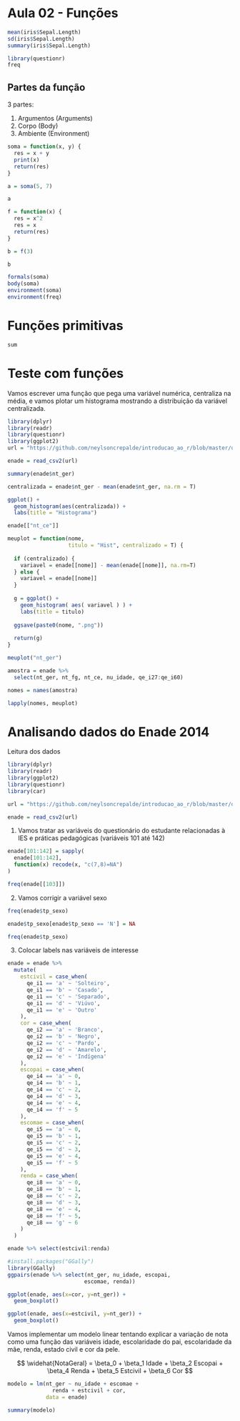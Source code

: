 # Aula 02 - Funções

```r
mean(iris$Sepal.Length)
sd(iris$Sepal.Length)
summary(iris$Sepal.Length)
```

```r
library(questionr)
freq
```

## Partes da função

3 partes:

1.  Argumentos (Arguments)
2.  Corpo (Body)
3.  Ambiente (Environment)

```r
soma = function(x, y) {
  res = x + y
  print(x)
  return(res)
}
```

```r
a = soma(5, 7)
```

```r
a
```

```r
f = function(x) {
  res = x^2
  res = x
  return(res)
}
```

```r
b = f(3)
```

```r
b
```

```r
formals(soma)
body(soma)
environment(soma)
environment(freq)
```

# Funções primitivas

```r
sum
```

# Teste com funções

Vamos escrever uma função que pega uma variável numérica, centraliza na média, e vamos plotar um histograma mostrando a distribuição da variável centralizada.

```r
library(dplyr)
library(readr)
library(questionr)
library(ggplot2)
url = "https://github.com/neylsoncrepalde/introducao_ao_r/blob/master/dados/enade_2014_amostra.csv?raw=true"

enade = read_csv2(url)
```

```r
summary(enade$nt_ger)
```

```r

centralizada = enade$nt_ger - mean(enade$nt_ger, na.rm = T)

ggplot() +
  geom_histogram(aes(centralizada)) +
  labs(title = "Histograma")
```

```r
enade[["nt_ce"]]
```

```r
meuplot = function(nome, 
                   titulo = "Hist", centralizado = T) {
  
  if (centralizado) {
    variavel = enade[[nome]] - mean(enade[[nome]], na.rm=T)
  } else {
    variavel = enade[[nome]]
  }
  
  g = ggplot() +
    geom_histogram( aes( variavel ) ) +
    labs(title = titulo)
  
  ggsave(paste0(nome, ".png"))
  
  return(g)
}
```

```r
meuplot("nt_ger")
```

```r
amostra = enade %>% 
  select(nt_ger, nt_fg, nt_ce, nu_idade, qe_i27:qe_i60)

nomes = names(amostra)

lapply(nomes, meuplot)
```

# Analisando dados do Enade 2014

Leitura dos dados

```r
library(dplyr)
library(readr)
library(ggplot2)
library(questionr)
library(car)

url = "https://github.com/neylsoncrepalde/introducao_ao_r/blob/master/dados/enade_2014_amostra.csv?raw=true"

enade = read_csv2(url)
```

1.  Vamos tratar as variáveis do questionário do estudante relacionadas à IES e práticas pedagógicas (variáveis 101 até 142)

```r
enade[101:142] = sapply(
  enade[101:142],
  function(x) recode(x, "c(7,8)=NA")
)
```

```r
freq(enade[[103]])
```

2.  Vamos corrigir a variável sexo

```r
freq(enade$tp_sexo)
```

```r
enade$tp_sexo[enade$tp_sexo == 'N'] = NA
```

```r
freq(enade$tp_sexo)
```

3.  Colocar labels nas variáveis de interesse

```r
enade = enade %>% 
  mutate(
    estcivil = case_when(
      qe_i1 == 'a' ~ 'Solteiro',
      qe_i1 == 'b' ~ 'Casado',
      qe_i1 == 'c' ~ 'Separado',
      qe_i1 == 'd' ~ 'Viúvo',
      qe_i1 == 'e' ~ 'Outro'
    ),
    cor = case_when(
      qe_i2 == 'a' ~ 'Branco',
      qe_i2 == 'b' ~ 'Negro',
      qe_i2 == 'c' ~ 'Pardo',
      qe_i2 == 'd' ~ 'Amarelo',
      qe_i2 == 'e' ~ 'Indígena'
    ),
    escopai = case_when(
      qe_i4 == 'a' ~ 0,
      qe_i4 == 'b' ~ 1,
      qe_i4 == 'c' ~ 2,
      qe_i4 == 'd' ~ 3,
      qe_i4 == 'e' ~ 4,
      qe_i4 == 'f' ~ 5
    ),
    escomae = case_when(
      qe_i5 == 'a' ~ 0,
      qe_i5 == 'b' ~ 1,
      qe_i5 == 'c' ~ 2,
      qe_i5 == 'd' ~ 3,
      qe_i5 == 'e' ~ 4,
      qe_i5 == 'f' ~ 5
    ),
    renda = case_when(
      qe_i8 == 'a' ~ 0,
      qe_i8 == 'b' ~ 1,
      qe_i8 == 'c' ~ 2,
      qe_i8 == 'd' ~ 3,
      qe_i8 == 'e' ~ 4,
      qe_i8 == 'f' ~ 5,
      qe_i8 == 'g' ~ 6
    )
  )
```

```r
enade %>% select(estcivil:renda)
```

```r
#install.packages("GGally")
library(GGally)
ggpairs(enade %>% select(nt_ger, nu_idade, escopai,
                        escomae, renda))
```

```r
ggplot(enade, aes(x=cor, y=nt_ger)) +
  geom_boxplot()
```

```r
ggplot(enade, aes(x=estcivil, y=nt_ger)) +
  geom_boxplot()
```

Vamos implementar um modelo linear tentando explicar a variação de nota como uma função das variáveis idade, escolaridade do pai, escolaridade da mãe, renda, estado civil e cor da pele.

$$
\widehat{NotaGeral} = \beta_0 + \beta_1 Idade + \beta_2 Escopai + \beta_4 Renda + \beta_5 Estcivil + \beta_6 Cor
$$

```r
modelo = lm(nt_ger ~ nu_idade + escomae + 
              renda + estcivil + cor,
            data = enade)
```

```r
summary(modelo)
```
